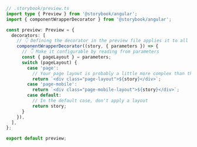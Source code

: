 ```ts
// .storybook/preview.ts
import type { Preview } from '@storybook/angular';
import { componentWrapperDecorator } from '@storybook/angular';

const preview: Preview = {
  decorators: [
    // 👇 Defining the decorator in the preview file applies it to all stories
    componentWrapperDecorator((story, { parameters }) => {
      // 👇 Make it configurable by reading from parameters
      const { pageLayout } = parameters;
      switch (pageLayout) {
        case 'page':
          // Your page layout is probably a little more complex than this ;)
          return `<div class="page-layout">${story}</div>`;
        case 'page-mobile':
          return `<div class="page-mobile-layout">${story}</div>`;
        case default:
          // In the default case, don't apply a layout
          return story;
      }
    }),
  ],
};

export default preview;
```

